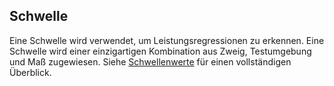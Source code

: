 ## Schwelle
Eine Schwelle wird verwendet, um Leistungsregressionen zu erkennen.
Eine Schwelle wird einer einzigartigen Kombination aus Zweig, Testumgebung und Maß zugewiesen.
Siehe [Schwellenwerte](/de/docs/explanation/thresholds/) für einen vollständigen Überblick.